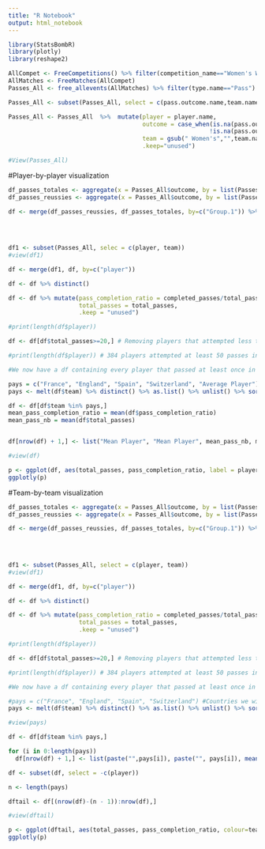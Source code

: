 ```yaml
---
title: "R Notebook"
output: html_notebook
---
```

```r
library(StatsBombR)
library(plotly)
library(reshape2)
```


```r
AllCompet <- FreeCompetitions() %>% filter(competition_name=="Women's World Cup" & season_name=="2023")
AllMatches <- FreeMatches(AllCompet)
Passes_All <- free_allevents(AllMatches) %>% filter(type.name=="Pass")
```


```r
Passes_All <- subset(Passes_All, select = c(pass.outcome.name,team.name, player.name))

Passes_All <- Passes_All  %>%  mutate(player = player.name,
                                      outcome = case_when(is.na(pass.outcome.name) ~ 1,
                                                         !is.na(pass.outcome.name) ~ 0),
                                      team = gsub(" Women's","",team.name),
                                      .keep="unused")

#View(Passes_All)
```

#Player-by-player visualization

```r
df_passes_totales <- aggregate(x = Passes_All$outcome, by = list(Passes_All$player), FUN = length)
df_passes_reussies <- aggregate(x = Passes_All$outcome, by = list(Passes_All$player), FUN = sum)

df <- merge(df_passes_reussies, df_passes_totales, by=c("Group.1")) %>% mutate(player = Group.1,
                                                                               completed_passes = x.x,
                                                                               total_passes = x.y,
                                                                               .keep="unused")

df1 <- subset(Passes_All, selec = c(player, team))
#view(df1)

df <- merge(df1, df, by=c("player"))

df <- df %>% distinct()

df <- df %>% mutate(pass_completion_ratio = completed_passes/total_passes,
                    total_passes = total_passes,
                    .keep = "unused")

#print(length(df$player))

df <- df[df$total_passes>=20,] # Removing players that attempted less than 50 passes

#print(length(df$player)) # 384 players attempted at least 50 passes in the WC

#We now have a df containing every player that passed at least once in the World cup, associated with how many passes they attempted, and their ratio of successful passes

pays = c("France", "England", "Spain", "Switzerland", "Average Player") #Select teams we wish to observe
pays <- melt(df$team) %>% distinct() %>% as.list() %>% unlist() %>% sort() %>% as.list() #Select all teams

df <- df[df$team %in% pays,]
mean_pass_completion_ratio = mean(df$pass_completion_ratio)
mean_pass_nb = mean(df$total_passes)


df[nrow(df) + 1,] <- list("Mean Player", "Mean Player", mean_pass_nb, mean_pass_completion_ratio)

#view(df)

p <- ggplot(df, aes(total_passes, pass_completion_ratio, label = player, colour=team)) + geom_point()
ggplotly(p)
```

#Team-by-team visualization

```r
df_passes_totales <- aggregate(x = Passes_All$outcome, by = list(Passes_All$player), FUN = length)
df_passes_reussies <- aggregate(x = Passes_All$outcome, by = list(Passes_All$player), FUN = sum)

df <- merge(df_passes_reussies, df_passes_totales, by=c("Group.1")) %>% mutate(player = Group.1,
                                                                               completed_passes = x.x,
                                                                               total_passes = x.y,
                                                                               .keep="unused")

df1 <- subset(Passes_All, select = c(player, team))
#view(df1)

df <- merge(df1, df, by=c("player"))

df <- df %>% distinct()

df <- df %>% mutate(pass_completion_ratio = completed_passes/total_passes,
                    total_passes = total_passes,
                    .keep = "unused")

#print(length(df$player))

df <- df[df$total_passes>=20,] # Removing players that attempted less than 50 passes

#print(length(df$player)) # 384 players attempted at least 50 passes in the WC

#We now have a df containing every player that passed at least once in the World cup, associated with how many passes they attempted, and their ratio of successful passes

#pays = c("France", "England", "Spain", "Switzerland") #Countries we wish to observe
pays <- melt(df$team) %>% distinct() %>% as.list() %>% unlist() %>% sort() %>% as.list() #select all teams

#view(pays)

df <- df[df$team %in% pays,]

for (i in 0:length(pays))
  df[nrow(df) + 1,] <- list(paste("",pays[i]), paste("", pays[i]), mean(df$total_passes[df$team == pays[i]]), mean(df$pass_completion_ratio[df$team == pays[i]]))

df <- subset(df, select = -c(player))

n <- length(pays)

dftail <- df[(nrow(df)-(n - 1)):nrow(df),]

#view(dftail)

p <- ggplot(dftail, aes(total_passes, pass_completion_ratio, colour=team)) + geom_point()
ggplotly(p)
```
